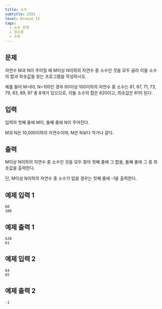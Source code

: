 ```yaml
---
title: 소수
subtitle: 2581
level: Bronze II
tags:
  - 소수 판정
  - 정수론
  - 수학
---
```


## 문제

자연수 M과 N이 주어질 때 M이상 N이하의 자연수 중 소수인 것을 모두 골라 이들 소수의 합과 최솟값을 찾는 프로그램을 작성하시오.

예를 들어 M=60, N=100인 경우 60이상 100이하의 자연수 중 소수는 61, 67, 71, 73, 79, 83, 89, 97 총 8개가 있으므로, 이들 소수의 합은 620이고, 최솟값은 61이 된다.

## 입력

입력의 첫째 줄에 M이, 둘째 줄에 N이 주어진다.

M과 N은 10,000이하의 자연수이며, M은 N보다 작거나 같다.

## 출력

M이상 N이하의 자연수 중 소수인 것을 모두 찾아 첫째 줄에 그 합을, 둘째 줄에 그 중 최솟값을 출력한다.

단, M이상 N이하의 자연수 중 소수가 없을 경우는 첫째 줄에 -1을 출력한다.

## 예제 입력 1

```
60
100
```

## 예제 출력 1

```
620
61
```

## 예제 입력 2

```
64
65
```

## 예제 출력 2

```
-1
```
